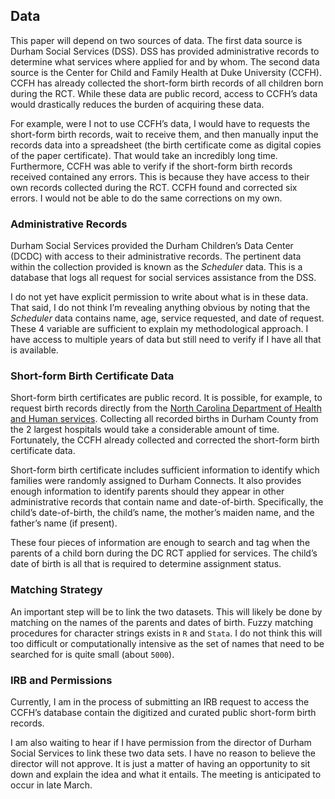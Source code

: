## Data {#data-2 -}

This paper will depend on two sources of data. The first data source is Durham Social Services (DSS). DSS has provided administrative records to determine what services where applied for and by whom. The second data source is the Center for Child and Family Health at Duke University (CCFH). CCFH has already collected the short-form birth records of all children born during the RCT. While these data are public record, access to CCFH's data would drastically reduces the burden of acquiring these data.

For example, were I not to use CCFH's data, I would have to requests the short-form birth records, wait to receive them, and then manually input the records data into a spreadsheet (the birth certificate come as digital copies of the paper certificate). That would take an incredibly long time. Furthermore, CCFH was able to verify if the short-form birth records received contained any errors. This is because they have access to their own records collected during the RCT. CCFH found and corrected six errors. I would not be able to do the same corrections on my own.

### Administrative Records {-}

Durham Social Services provided the Durham Children's Data Center (DCDC) with access to their administrative records. The pertinent data within the collection provided is known as the *Scheduler* data. This is a database that logs all request for social services assistance from the DSS.

I do not yet have explicit permission to write about what is in these data. That said, I do not think I'm revealing anything obvious by noting that the *Scheduler* data contains name, age, service requested, and date of request. These 4 variable are sufficient to explain my methodological approach. I have access to multiple years of data but still need to verify if I have all that is available.

### Short-form Birth Certificate Data {-}

Short-form birth certificates are public record. It is possible, for example, to request birth records directly from the [North Carolina Department of Health and Human services](http://vitalrecords.nc.gov/order.htm). Collecting all recorded births in Durham County from the 2 largest hospitals would take a considerable amount of time. Fortunately, the CCFH already collected and corrected the short-form birth certificate data.

Short-form birth certificate includes sufficient information to identify which families were randomly assigned to Durham Connects. It also provides enough information to identify parents should they appear in other administrative records that contain name and date-of-birth. Specifically, the child's date-of-birth, the child's name, the mother's maiden name, and the father's name (if present).

These four pieces of information are enough to search and tag when the parents of a child born during the DC RCT applied for services. The child's date of birth is all that is required to determine assignment status.

### Matching Strategy {-}

An important step will be to link the two datasets. This will likely be done by matching on the names of the parents and dates of birth. Fuzzy matching procedures for character strings exists in `R` and `Stata`. I do not think this will too difficult or computationally intensive as the set of names that need to be searched for is quite small (about `5000`).


### IRB and Permissions {-}

Currently, I am in the process of submitting an IRB request to access the CCFH's database contain the digitized and curated public short-form birth records.

I am also waiting to hear if I have permission from the director of Durham Social Services to link these two data sets. I have no reason to believe the director will not approve. It is just a matter of having an opportunity to sit down and explain the idea and what it entails. The meeting is anticipated to occur in late March.
